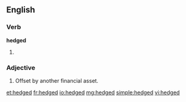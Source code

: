 ==English==

===Verb===
'''hedged'''

# {{past of|[[hedge]]}}

===Adjective===
{{en-adj}}

# {{finance}} Offset by another financial asset.

[[et:hedged]]
[[fr:hedged]]
[[io:hedged]]
[[mg:hedged]]
[[simple:hedged]]
[[vi:hedged]]